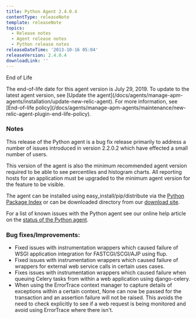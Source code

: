 ```yaml
---
title: Python Agent 2.4.0.4
contentType: releaseNote
template: releaseNote
topics:
  - Release notes
  - Agent release notes
  - Python release notes
releaseDateTime: '2013-10-16 05:04'
releaseVersion: 2.4.0.4
downloadLink: ''
---
```


End of Life

<Callout variant="important">
  The end-of-life date for this agent version is July 29, 2019. To update to the latest agent version, see [Update the agent](/docs/agents/manage-apm-agents/installation/update-new-relic-agent). For more information, see [End-of-life policy](/docs/agents/manage-apm-agents/maintenance/new-relic-agent-plugin-end-life-policy).
</Callout>

### Notes

This release of the Python agent is a bug fix release primarily to address a number of issues introduced in version 2.2.0.2 which have effected a small number of users.

This version of the agent is also the minimum recommended agent version required to be able to see percentiles and histogram charts. All reporting hosts for an application must be upgraded to the minimum agent version for the feature to be visible.

The agent can be installed using easy_install/pip/distribute via the [Python Package Index](https://pypi.python.org/pypi/newrelic) or can be downloaded directory from our [download site](http://download.newrelic.com/python_agent/release/).

For a list of known issues with the Python agent see our online help article on the [status of the Python agent](https://newrelic.com/docs/python/status-of-python-agent).

### Bug fixes/Improvements:

* Fixed issues with instrumentation wrappers which caused failure of WSGI application integration for FASTCGI/SCGI/AJP using flup.
* Fixed issues with instrumentation wrappers which caused failure of wrappers for external web service calls in certain uses cases.
* Fixes issues with instrumentation wrappers which caused failure when queuing Celery tasks from within a web application using django-celery.
* When using the ErrorTrace context manager to capture details of exceptions within a certain context, None can now be passed for the transaction and an assertion failure will not be raised. This avoids the need to check explicitly to see if a web request is being monitored and avoid using ErrorTrace where there isn't.
